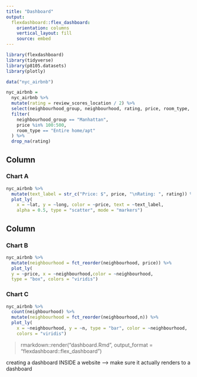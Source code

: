 ```yaml
---
title: "Dashboard"
output: 
  flexdashboard::flex_dashboard:
    orientation: columns
    vertical_layout: fill
    source: embed
---
```


```r
library(flexdashboard)
library(tidyverse)
library(p8105.datasets)
library(plotly)
```

```r
data("nyc_airbnb")

nyc_airbnb = 
  nyc_airbnb %>% 
  mutate(rating = review_scores_location / 2) %>% 
  select(neighbourhood_group, neighbourhood, rating, price, room_type, lat, long) %>% 
  filter(
    neighbourhood_group == "Manhattan",
    price %in% 100:500,
    room_type == "Entire home/apt"
  ) %>% 
  drop_na(rating)
```


Column {data-width=650}
-----------------------------------------------------------------------

### Chart A
```r
nyc_airbnb %>% 
  mutate(text_label = str_c("Price: $", price, "\nRating: ", rating)) %>% 
  plot_ly(
    x = ~lat, y = ~long, color = ~price, text = ~text_label,
    alpha = 0.5, type = "scatter", mode = "markers")
```

Column {data-width=350}
-----------------------------------------------------------------------

### Chart B
```r
nyc_airbnb %>% 
  mutate(neighbourhood = fct_reorder(neighbourhood, price)) %>% 
  plot_ly(
  y = ~price, x = ~neighbourhood,color = ~neighbourhood, 
  type = "box", colors = "viridis")
```

### Chart C

```r
nyc_airbnb %>% 
  count(neighbourhood) %>% 
  mutate(neighbourhood = fct_reorder(neighbourhood,n)) %>% 
  plot_ly(
    x = ~neighbourhood, y = ~n, type = "bar", color = ~neighbourhood, 
    colors = "viridis")
```

> rmarkdown::render("dashboard.Rmd", output_format = "flexdashboard::flex_dashboard")

creating a dashboard INSIDE a website --> make sure it actually renders to a dashboard
